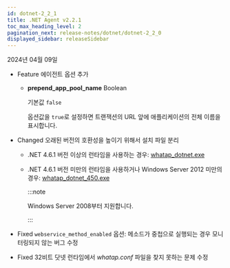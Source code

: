 ```yaml
---
id: dotnet-2_2_1
title: .NET Agent v2.2.1
toc_max_heading_level: 2
pagination_next: release-notes/dotnet/dotnet-2_2_0
displayed_sidebar: releaseSidebar
---
```


2024년 04월 09일

- <Status>Feature</Status> 에이전트 옵션 추가

  * **prepend_app_pool_name** <span class='type'>Boolean</span>

    기본값 `false`

    옵션값을 `true`로 설정하면 트랜잭션의 URL 앞에 애플리케이션의 전체 이름을 표시합니다.

- <Status>Changed</Status> 오래된 버전의 호환성을 높이기 위해서 설치 파일 분리
  
  - .NET 4.6.1 버전 이상의 런타임을 사용하는 경우: [whatap_dotnet.exe](https://repo.whatap.io/windows/whatap_dotnet.exe)

  - .NET 4.6.1 버전 미만의 런타임을 사용하거나 Windows Server 2012 미만의 경우: [whatap_dotnet_450.exe](https://repo.whatap.io/windows/whatap_dotnet_450.exe)

    :::note

    Windows Server 2008부터 지원합니다.
    
    :::

- <Status>Fixed</Status> <code>webservice_method_enabled</code> 옵션: 메소드가 중첩으로 실행되는 경우 모니터링되지 않는 버그 수정

- <Status>Fixed</Status> 32비트 닷넷 런타임에서 <em>whatap.conf</em> 파일을 찾지 못하는 문제 수정